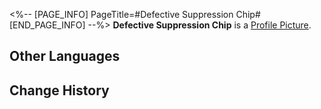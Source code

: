 <%-- [PAGE_INFO]
PageTitle=#Defective Suppression Chip#
[END_PAGE_INFO] --%>
{{Item Infobox
|id          = 250202
|image       = Item Defective Suppression Chip.png
|type        = Expansion Chip
|invCategory = 
|rarity      = 4
|effect      = When an enemy is defeated, all other enemies' actions are greatly delayed.
|description = A game item in Aetherium Wars. Aether Spirits will gain a special enhanced ability after equipping it.
}}
'''Defective Suppression Chip''' is a [[Profile Picture]].

==Other Languages==
{{Other Languages
|en   = Defective Suppression Chip
|zhs  = 损耗压制芯片
|zht  = 損耗壓制晶片
|ja   = チップ「損耗抑制」
|ko   = 소모 억제 칩
|es   = Chip de supresión defectuoso
|fr   = Puce de suppression progressive
|ru   = Неисправный чип подавления
|th   = ชิประงับการสูญเสีย
|vi   = Chip Áp Chế Tổn Thất
|de   = Chip: Defektunterdrückung
|id   = Defective Suppression Chip
|pt   = Chip de Supressão Defeituoso
}}

==Change History==
{{Change History|1.4}}